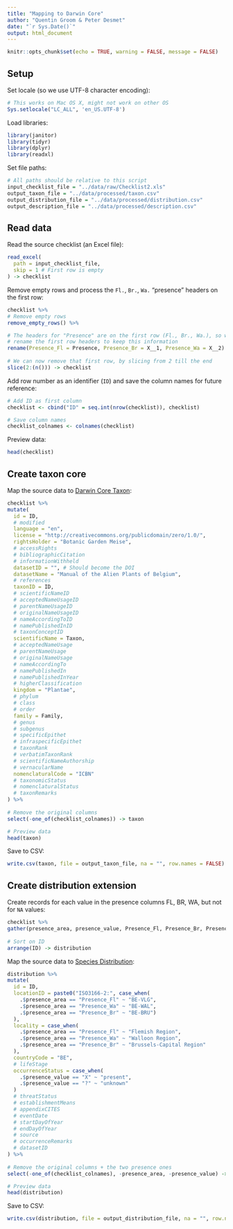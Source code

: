 ```yaml
---
title: "Mapping to Darwin Core"
author: "Quentin Groom & Peter Desmet"
date: "`r Sys.Date()`"
output: html_document
---
```


```r
knitr::opts_chunk$set(echo = TRUE, warning = FALSE, message = FALSE)
```

## Setup

Set locale (so we use UTF-8 character encoding):

```r
# This works on Mac OS X, might not work on other OS
Sys.setlocale("LC_ALL", 'en_US.UTF-8')
```

Load libraries:

```r
library(janitor)
library(tidyr)
library(dplyr)
library(readxl)
```

Set file paths:

```r
# All paths should be relative to this script
input_checklist_file = "../data/raw/Checklist2.xls"
output_taxon_file = "../data/processed/taxon.csv"
output_distribution_file = "../data/processed/distribution.csv"
output_description_file = "../data/processed/description.csv"
```

## Read data

Read the source checklist (an Excel file):

```r
read_excel(
  path = input_checklist_file,
  skip = 1 # First row is empty
) -> checklist
```

Remove empty rows and process the `Fl.`, `Br.`, `Wa.` "presence" headers on the first row:

```r
checklist %>%
# Remove empty rows
remove_empty_rows() %>%

# The headers for "Presence" are on the first row (Fl., Br., Wa.), so we need to 
# rename the first row headers to keep this information
rename(Presence_Fl = Presence, Presence_Br = X__1, Presence_Wa = X__2) %>%
  
# We can now remove that first row, by slicing from 2 till the end
slice(2:(n())) -> checklist
```

Add row number as an identifier (`ID`) and save the column names for future reference:

```r
# Add ID as first column
checklist <- cbind("ID" = seq.int(nrow(checklist)), checklist)

# Save column names
checklist_colnames <- colnames(checklist)
```

Preview data:

```r
head(checklist)
```

## Create taxon core

Map the source data to [Darwin Core Taxon](http://rs.gbif.org/core/dwc_taxon_2015-04-24.xml):

```r
checklist %>%
mutate(
  id = ID,
  # modified
  language = "en",
  license = "http://creativecommons.org/publicdomain/zero/1.0/",
  rightsHolder = "Botanic Garden Meise",
  # accessRights
  # bibliographicCitation
  # informationWithheld
  datasetID = "", # Should become the DOI
  datasetName = "Manual of the Alien Plants of Belgium", 
  # references
  taxonID = ID,
  # scientificNameID
  # acceptedNameUsageID
  # parentNameUsageID
  # originalNameUsageID
  # nameAccordingToID
  # namePublishedInID
  # taxonConceptID
  scientificName = Taxon,
  # acceptedNameUsage
  # parentNameUsage
  # originalNameUsage
  # nameAccordingTo
  # namePublishedIn
  # namePublishedInYear
  # higherClassification
  kingdom = "Plantae",
  # phylum
  # class
  # order
  family = Family,
  # genus
  # subgenus
  # specificEpithet
  # infraspecificEpithet
  # taxonRank
  # verbatimTaxonRank
  # scientificNameAuthorship
  # vernacularName
  nomenclaturalCode = "ICBN"
  # taxonomicStatus
  # nomenclaturalStatus
  # taxonRemarks
) %>%
  
# Remove the original columns
select(-one_of(checklist_colnames)) -> taxon

# Preview data
head(taxon)
```

Save to CSV:

```r
write.csv(taxon, file = output_taxon_file, na = "", row.names = FALSE)
```

## Create distribution extension

Create records for each value in the presence columns FL, BR, WA, but not for `NA` values:

```r
checklist %>%
gather(presence_area, presence_value, Presence_Fl, Presence_Br, Presence_Wa, na.rm = TRUE, convert = FALSE) %>%
  
# Sort on ID
arrange(ID) -> distribution
```

Map the source data to [Species Distribution](http://rs.gbif.org/extension/gbif/1.0/distribution.xml):

```r
distribution %>%
mutate(
  id = ID,
  locationID = paste0("ISO3166-2:", case_when(
    .$presence_area == "Presence_Fl" ~ "BE-VLG",
    .$presence_area == "Presence_Wa" ~ "BE-WAL",
    .$presence_area == "Presence_Br" ~ "BE-BRU")
  ),
  locality = case_when(
    .$presence_area == "Presence_Fl" ~ "Flemish Region",
    .$presence_area == "Presence_Wa" ~ "Walloon Region",
    .$presence_area == "Presence_Br" ~ "Brussels-Capital Region"
  ),
  countryCode = "BE",
  # lifeStage
  occurrenceStatus = case_when(
    .$presence_value == "X" ~ "present",
    .$presence_value == "?" ~ "unknown"
  )
  # threatStatus
  # establishmentMeans
  # appendixCITES
  # eventDate
  # startDayOfYear
  # endDayOfYear
  # source
  # occurrenceRemarks
  # datasetID
) %>%
  
# Remove the original columns + the two presence ones
select(-one_of(checklist_colnames), -presence_area, -presence_value) -> distribution

# Preview data
head(distribution)
```

Save to CSV:

```r
write.csv(distribution, file = output_distribution_file, na = "", row.names = FALSE)
```
